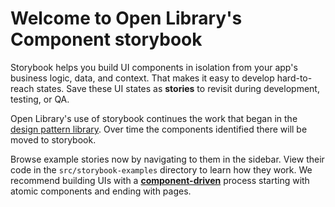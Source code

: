 <Meta title="Introduction" />

# Welcome to Open Library's Component storybook

Storybook helps you build UI components in isolation from your app's business logic, data, and context.
That makes it easy to develop hard-to-reach states. Save these UI states as **stories** to revisit during development, testing, or QA.

Open Library's use of storybook continues the work that began in the [design pattern library](https://github.com/internetarchive/openlibrary/wiki/Design-Pattern-Library).
Over time the components identified there will be moved to storybook.

Browse example stories now by navigating to them in the sidebar.
View their code in the `src/storybook-examples` directory to learn how they work.
We recommend building UIs with a [**component-driven**](https://componentdriven.org) process starting with atomic components and ending with pages.

